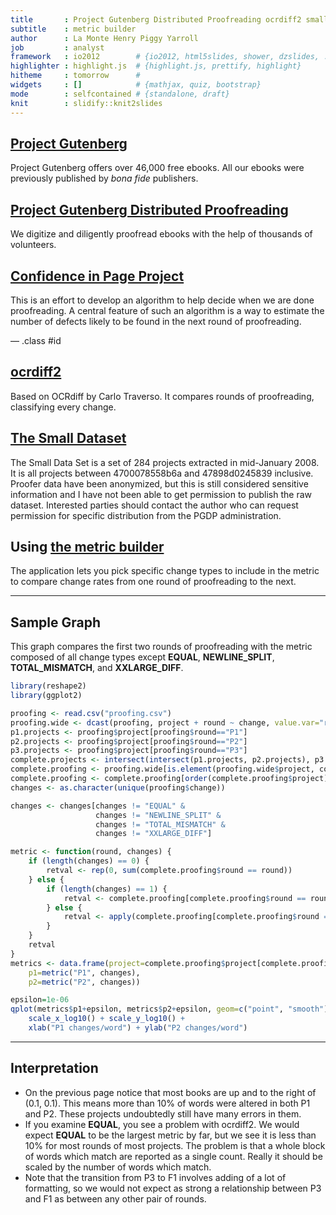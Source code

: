 ```yaml
---
title       : Project Gutenberg Distributed Proofreading ocrdiff2 small dataset
subtitle    : metric builder
author      : La Monte Henry Piggy Yarroll
job         : analyst
framework   : io2012        # {io2012, html5slides, shower, dzslides, ...}
highlighter : highlight.js  # {highlight.js, prettify, highlight}
hitheme     : tomorrow      # 
widgets     : []            # {mathjax, quiz, bootstrap}
mode        : selfcontained # {standalone, draft}
knit        : slidify::knit2slides
---
```


## [Project Gutenberg](https://www.gutenberg.org/)
Project Gutenberg offers over 46,000 free ebooks. All our ebooks were previously published by _bona fide_ publishers.

## [Project Gutenberg Distributed Proofreading](http://www.pgdp.net)
We digitize and diligently proofread ebooks with the help of thousands of volunteers.

## [Confidence in Page Project](http://www.pgdp.net/wiki/Confidence_in_Page_analysis)
This is an effort to develop an algorithm to help decide when we are done proofreading. A central feature of such an algorithm is a way to estimate the number of defects likely to be found in the next round of proofreading.

--- .class #id 

## [ocrdiff2](http://baqaqi.chi.il.us/pgdp/ocrdiff2.py)
Based on OCRdiff by Carlo Traverso. It compares rounds of proofreading, classifying every change.

## [The Small Dataset](http://www.pgdp.net/wiki/Confidence_in_Page_Algorithm#Small_Data_Set)
The Small Data Set is a set of 284 projects extracted in mid-January 2008. It is all projects between 4700078558b6a and 47898d0245839 inclusive. Proofer data have been anonymized, but this is still considered sensitive information and I have not been able to get permission to publish the raw dataset. Interested parties should contact the author who can request permission for specific distribution from the PGDP administration.

## Using [the metric builder](http://piggy.shinyapps.io/devdataprod-project/)

The application lets you pick specific change types to include in the metric to compare change rates from one round of proofreading to the next.

---

## Sample Graph

This graph compares the first two rounds of proofreading with the metric composed of all change types except **EQUAL**, **NEWLINE_SPLIT**, **TOTAL_MISMATCH**, and **XXLARGE_DIFF**.

```r
library(reshape2)
library(ggplot2)

proofing <- read.csv("proofing.csv")
proofing.wide <- dcast(proofing, project + round ~ change, value.var="ratio", fun.aggregate=sum)
p1.projects <- proofing$project[proofing$round=="P1"]
p2.projects <- proofing$project[proofing$round=="P2"]
p3.projects <- proofing$project[proofing$round=="P3"]
complete.projects <- intersect(intersect(p1.projects, p2.projects), p3.projects)
complete.proofing <- proofing.wide[is.element(proofing.wide$project, complete.projects), ]
complete.proofing <- complete.proofing[order(complete.proofing$project),]
changes <- as.character(unique(proofing$change))

changes <- changes[changes != "EQUAL" &
                   changes != "NEWLINE_SPLIT" &
                   changes != "TOTAL_MISMATCH" &
                   changes != "XXLARGE_DIFF"]

metric <- function(round, changes) {
    if (length(changes) == 0) {
        retval <- rep(0, sum(complete.proofing$round == round))
    } else {
        if (length(changes) == 1) {
            retval <- complete.proofing[complete.proofing$round == round, changes]
        } else {
            retval <- apply(complete.proofing[complete.proofing$round == round, changes], 1, sum)
        }
    }
    retval
}
metrics <- data.frame(project=complete.proofing$project[complete.proofing$round == "P1"],
    p1=metric("P1", changes),
    p2=metric("P2", changes))

epsilon=1e-06
qplot(metrics$p1+epsilon, metrics$p2+epsilon, geom=c("point", "smooth")) +
    scale_x_log10() + scale_y_log10() +
    xlab("P1 changes/word") + ylab("P2 changes/word")
```

---

## Interpretation

* On the previous page notice that most books are up and to the right of (0.1, 0.1). This means more than 10% of words were altered in both P1 and P2. These projects undoubtedly still have many errors in them.
* If you examine **EQUAL**, you see a problem with ocrdiff2. We would expect **EQUAL** to be the largest metric by far, but we see it is less than 10% for most rounds of most projects. The problem is that a whole block of words which match are reported as a single count. Really it should be scaled by the number of words which match.
* Note that the transition from P3 to F1 involves adding of a lot of formatting, so we would not expect as strong a relationship between P3 and F1 as between any other pair of rounds.
